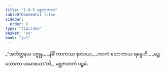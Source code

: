```yaml
---
title: "1.8.5 မစ္ဆဇာတက"
tableOfContents: false
sidebar:
  order: 6
type: "tipitaka"
basket: "su"
book: "ja1"
---
```



<DynamicBreadcrumb />

<Division number="75" book="ja1">

<Paragraph number="165" type="verses" book="ja1">
_“အဘိတ္ထနယ ပဇ္ဇုန္န,_  
_နိဓိံ ကာကဿ နာသယ;_  
_ကာကံ သောကာယ ရန္ဓေဟိ,_  
_မဉ္စ သောကာ ပမောစယာ”တိ._  


</Paragraph>
</Division>

<Paragraph number="166" type="center" book="ja1">
မစ္ဆဇာတကံ ပဉ္စမံ.
</Paragraph>